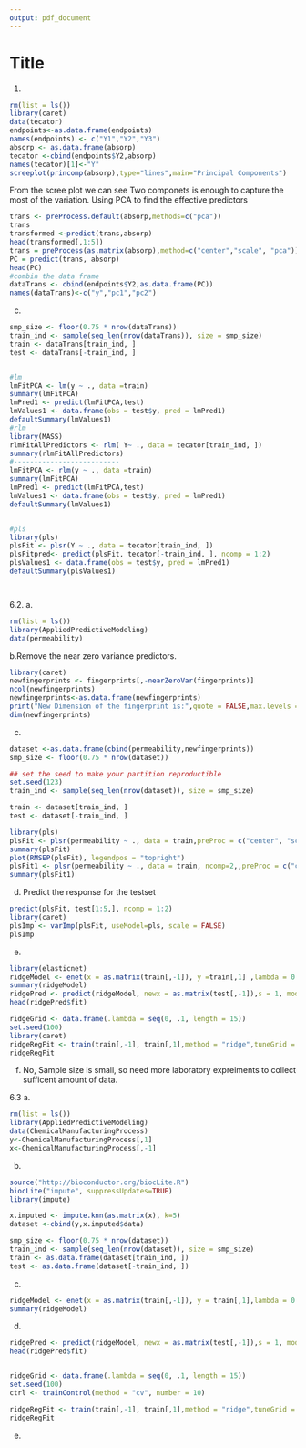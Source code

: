 ```yaml
---
output: pdf_document
---
```

Title
========================================================
1.

```r
rm(list = ls())
library(caret)
data(tecator)
endpoints<-as.data.frame(endpoints)
names(endpoints) <- c("Y1","Y2","Y3")
absorp <- as.data.frame(absorp)
tecator <-cbind(endpoints$Y2,absorp)
names(tecator)[1]<-"Y"
screeplot(princomp(absorp),type="lines",main="Principal Components")

```
From the scree plot we can see Two componets is enough to capture the most of the variation. Using PCA to find the effective predictors

```r
trans <- preProcess.default(absorp,methods=c("pca"))
trans
transformed <-predict(trans,absorp)
head(transformed[,1:5])
trans = preProcess(as.matrix(absorp),method=c("center","scale", "pca"))
PC = predict(trans, absorp)
head(PC)
#combin the data frame
dataTrans <- cbind(endpoints$Y2,as.data.frame(PC))
names(dataTrans)<-c("y","pc1","pc2")


```
c.
```r
smp_size <- floor(0.75 * nrow(dataTrans))
train_ind <- sample(seq_len(nrow(dataTrans)), size = smp_size)
train <- dataTrans[train_ind, ]
test <- dataTrans[-train_ind, ]


#lm
lmFitPCA <- lm(y ~ ., data =train)
summary(lmFitPCA)
lmPred1 <- predict(lmFitPCA,test)
lmValues1 <- data.frame(obs = test$y, pred = lmPred1)
defaultSummary(lmValues1)
#rlm
library(MASS)
rlmFitAllPredictors <- rlm( Y~ ., data = tecator[train_ind, ])
summary(rlmFitAllPredictors)
#--------------------------
lmFitPCA <- rlm(y ~ ., data =train)
summary(lmFitPCA)
lmPred1 <- predict(lmFitPCA,test)
lmValues1 <- data.frame(obs = test$y, pred = lmPred1)
defaultSummary(lmValues1)


#pls
library(pls)
plsFit <- plsr(Y ~ ., data = tecator[train_ind, ])
plsFitpred<- predict(plsFit, tecator[-train_ind, ], ncomp = 1:2)
plsValues1 <- data.frame(obs = test$y, pred = lmPred1)
defaultSummary(plsValues1)




```
6.2.
a.

```r
rm(list = ls())
library(AppliedPredictiveModeling)
data(permeability)

```
b.Remove the near zero variance predictors.
```r
library(caret)
newfingerprints <- fingerprints[,-nearZeroVar(fingerprints)]
ncol(newfingerprints)
newfingerprints<-as.data.frame(newfingerprints)
print("New Dimension of the fingerprint is:",quote = FALSE,max.levels = NULL)
dim(newfingerprints)
```
c.
```r
dataset <-as.data.frame(cbind(permeability,newfingerprints))
smp_size <- floor(0.75 * nrow(dataset))

## set the seed to make your partition reproductible
set.seed(123)
train_ind <- sample(seq_len(nrow(dataset)), size = smp_size)

train <- dataset[train_ind, ]
test <- dataset[-train_ind, ]

library(pls)
plsFit <- plsr(permeability ~ ., data = train,preProc = c("center", "scale"))
summary(plsFit)
plot(RMSEP(plsFit), legendpos = "topright")
plsFit1 <- plsr(permeability ~ ., data = train, ncomp=2,,preProc = c("center", "scale"))
summary(plsFit1)

```

d.
Predict the response for the testset
```r
predict(plsFit, test[1:5,], ncomp = 1:2)
library(caret)
plsImp <- varImp(plsFit, useModel=pls, scale = FALSE)
plsImp

```
e.
```r
library(elasticnet)
ridgeModel <- enet(x = as.matrix(train[,-1]), y =train[,1] ,lambda = 0.001)
summary(ridgeModel)
ridgePred <- predict(ridgeModel, newx = as.matrix(test[,-1]),s = 1, mode = "fraction",type = "fit")
head(ridgePred$fit)

ridgeGrid <- data.frame(.lambda = seq(0, .1, length = 15))
set.seed(100)
library(caret)
ridgeRegFit <- train(train[,-1], train[,1],method = "ridge",tuneGrid = ridgeGrid,trControl = ctrl,preProc = c("center", "scale"))
ridgeRegFit
```
f.
No, Sample size is small, so need more laboratory expreiments to collect sufficent amount of data.


6.3
a.
```r
rm(list = ls())
library(AppliedPredictiveModeling)
data(ChemicalManufacturingProcess)
y<-ChemicalManufacturingProcess[,1]
x<-ChemicalManufacturingProcess[,-1]

```
b.
```r
source("http://bioconductor.org/biocLite.R")
biocLite("impute", suppressUpdates=TRUE)
library(impute)

x.imputed <- impute.knn(as.matrix(x), k=5)
dataset <-cbind(y,x.imputed$data)

smp_size <- floor(0.75 * nrow(dataset))
train_ind <- sample(seq_len(nrow(dataset)), size = smp_size)
train <- as.data.frame(dataset[train_ind, ])
test <- as.data.frame(dataset[-train_ind, ])


```
c.
```r


ridgeModel <- enet(x = as.matrix(train[,-1]), y = train[,1],lambda = 0.001)
summary(ridgeModel)
```
d.
```r
ridgePred <- predict(ridgeModel, newx = as.matrix(test[,-1]),s = 1, mode = "fraction",type = "fit")
head(ridgePred$fit)


ridgeGrid <- data.frame(.lambda = seq(0, .1, length = 15))
set.seed(100)
ctrl <- trainControl(method = "cv", number = 10)

ridgeRegFit <- train(train[,-1], train[,1],method = "ridge",tuneGrid = ridgeGrid,trControl = ctrl,preProc = c("center", "scale"))
ridgeRegFit
```
e.
```r

```